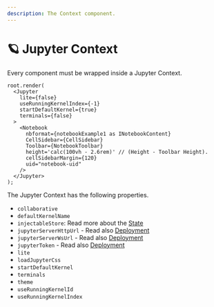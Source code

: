 ```yaml
---
description: The Context component.
---
```


# 🪐 Jupyter Context

Every component must be wrapped inside a Jupyter Context.

```tsx
root.render(
  <Jupyter
    lite={false}
    useRunningKernelIndex={-1}
    startDefaultKernel={true}
    terminals={false}
  >
    <Notebook
      nbformat={notebookExample1 as INotebookContent}
      CellSidebar={CellSidebar}
      Toolbar={NotebookToolbar}
      height='calc(100vh - 2.6rem)' // (Height - Toolbar Height).
      cellSidebarMargin={120}
      uid="notebook-uid"
    />
  </Jupyter>
);
```

The Jupyter Context has the following properties.

- `collaborative`
- `defaultKernelName`
- `injectableStore`: Read more about the [State](/docs/state)
- `jupyterServerHttpUrl` - Read also [Deployment](/docs/deployments/jupyter-server)
- `jupyterServerWsUrl` - Read also [Deployment](/docs/deployments/jupyter-server)
- `jupyterToken` - Read also [Deployment](/docs/deployments/jupyter-server)
- `lite`
- `loadJupyterCss`
- `startDefaultKernel`
- `terminals`
- `theme`
- `useRunningKernelId`
- `useRunningKernelIndex`
